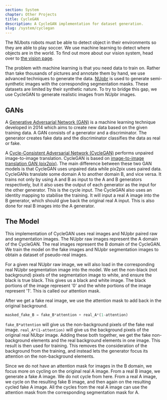 ```yaml
---
section: System
chapter: Other Projects
title: CycleGAN
description: A CycleGAN implementation for dataset generation.
slug: /system/cyclegan
---
```


The NUbots robots must be able to detect object in their environments so they are able to play soccer. We use machine learning to detect where objects are in the world. To find out more about our vision system, head over to [the vision page](/system/vision).

The problem with machine learning is that you need data to train on. Rather than take thousands of pictures and annotate them by hand, we use advanced techniques to generate the data. [NUpbr](/system/nupbr) is used to generate semi-synthetic images with the corresponding segmentation masks. These datasets are limited by their synthetic nature. To try to bridge this gap, we use CycleGAN to generate realistic images from NUpbr images.

## GANs

A [Generative Adversarial Network (GAN)](https://arxiv.org/abs/1406.2661) is a machine learning technique developed in 2014 which aims to create new data based on the given training data. A GAN consists of a generator and a discriminator. The generator creates fake data and the discriminator classifies the data as real or fake.

A [Cycle-Consistent Adversarial Network (CycleGAN)](https://arxiv.org/abs/1703.10593) performs unpaired image-to-image translation. CycleGAN is based on [image-to-image translation GAN (pix2pix)](https://arxiv.org/abs/1611.07004). The main difference between these two GAN models is that CycleGAN uses unpaired data while pix2pix uses paired data. CycleGANs translate some domain A to another domain B, and vice versa. It trains not only by using A and B as input to the A and B generators respectively, but it also uses the output of each generator as the input for the other generator. This is the cycle input. The CycleGAN also uses an identity mapping to stabilise the training. It will input a real A image into the B generator, which should give back the original real A input. This is also done for real B images into the A generator.

## The Model

This implementation of CycleGAN uses real images and NUpbr paired raw and segmentation images. The NUpbr raw images represent the A domain of the CycleGAN. The real images represent the B domain of the CycleGAN. We train the model on the fake images and NUpbr segmentation images to obtain a dataset of pseudo-real images.

For a given real NUpbr raw image, we will also load in the corresponding real NUpbr segmentation image into the model. We set the non-black (not background) pixels of the segmentation image to white, and ensure the black is true black. This gives us a black and white image. The black portions of the image represent '0' and the white portions of the image represent '1'. This is called our attention mask.

After we get a fake real image, we use the attention mask to add back in the original background.

```py
masked_fake_B = fake_B*attention + real_A*(1-attention)
```

`fake_B*attention` will give us the non-background pixels of the fake real image. `real_A*(1-attention)` will give us the background pixels of the original real NUbpr image. Adding these both together, we get the fake non-background elements and the real background elements in one image. This result is then used for training. This removes the consideration of the background from the training, and instead lets the generator focus its attention on the non-background elements.

Since we do not have an attention mask for images in the B domain, we focus more on cycling on the original real A image. From a real B image, we generate a fake A image. We do not cycle from here. From a real A image, we cycle on the resulting fake B image, and then again on the resulting cycled fake A image. All the cycles from the real A image can use the attention mask from the corresponding segmentation mask for A.
